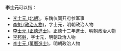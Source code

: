 '''李士元'''可以指：
* [[李士元_(北朝)|李士元 (北朝)]]，东魏仪同开府参军事
* [[李魁_(政治人物)|李魁 (政治人物)]]，字士元，明朝政治人物
* [[李士元_(正德進士)|李士元 (正德進士)]]，正德十二年進士、明朝政治人物
* [[李邦魁|李邦魁]]，字士元，明朝政治人物
* [[李士元_(萬曆進士)|李士元 (萬曆進士)]]，明朝政治人物

{{消歧义|cat=三字李姓人名消歧义}}